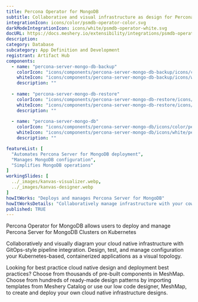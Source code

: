 ---
title: Percona Operator for MongoDB
subtitle: Collaborative and visual infrastructure as design for Percona Operator for MongoDB
integrationIcon: icons/color/psmdb-operator-color.svg
darkModeIntegrationIcon: icons/white/psmdb-operator-white.svg
docURL: https://docs.meshery.io/extensibility/integrations/psmdb-operator
description: 
category: Database
subcategory: App Definition and Development
registrant: Artifact Hub
components:
  - name: "percona-server-mongo-db-backup"
    colorIcon: "icons/components/percona-server-mongo-db-backup/icons/color/percona-server-mongo-db-backup-color.svg"
    whiteIcon: "icons/components/percona-server-mongo-db-backup/icons/white/percona-server-mongo-db-backup-white.svg"
    description: ""
    
  - name: "percona-server-mongo-db-restore"
    colorIcon: "icons/components/percona-server-mongo-db-restore/icons/color/percona-server-mongo-db-restore-color.svg"
    whiteIcon: "icons/components/percona-server-mongo-db-restore/icons/white/percona-server-mongo-db-restore-white.svg"
    description: ""
    
  - name: "percona-server-mongo-db"
    colorIcon: "icons/components/percona-server-mongo-db/icons/color/percona-server-mongo-db-color.svg"
    whiteIcon: "icons/components/percona-server-mongo-db/icons/white/percona-server-mongo-db-white.svg"
    description: ""

featureList: [
  "Automates Percona Server for MongoDB deployment",
  "Manages MongoDB configuration",
  "Simplifies MongoDB operations"
]
workingSlides: [
  ../_images/kanvas-visualizer.webp,
  ../_images/kanvas-designer.webp
]
howItWorks: "Deploys and manages Percona Server for MongoDB"
howItWorksDetails: "Collaboratively manage infrastructure with your coworkers synchronously sharing the same designs."
published: TRUE
---
<p>
Percona Operator for MongoDB allows users to deploy and manage Percona Server for MongoDB Clusters on Kubernetes
</p>
<p>
    Collaboratively and visually diagram your cloud native infrastructure with GitOps-style pipeline integration. Design, test, and manage configuration your Kubernetes-based, containerized applications as a visual topology.
</p>
<p>
    Looking for best practice cloud native design and deployment best practices? Choose from thousands of pre-built components in MeshMap. Choose from hundreds of ready-made design patterns by importing templates from Meshery Catalog or use our low code designer, MeshMap, to create and deploy your own cloud native infrastructure designs.
</p>
